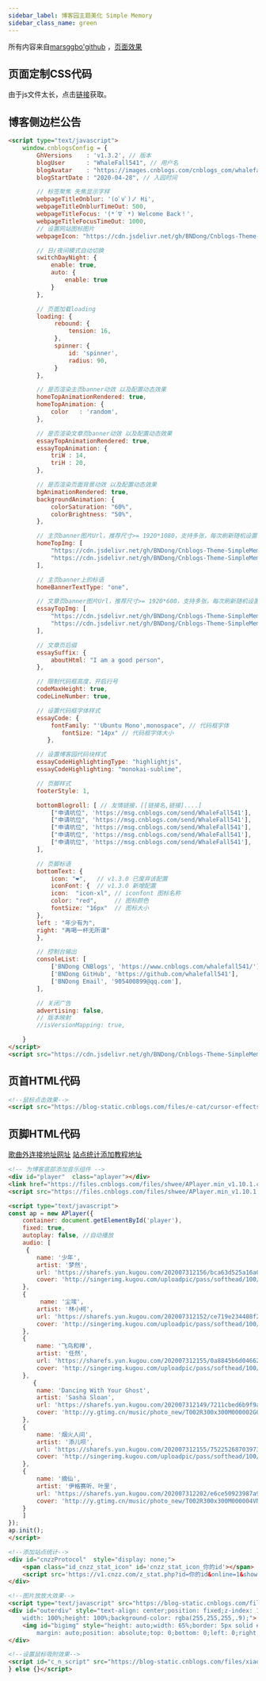 ```yaml
---
sidebar_label: 博客园主题美化 Simple Memory
sidebar_class_name: green
---
```


所有内容来自[marsggbo'github](https://github.com/marsggbo/Cnblogs-Theme-SimpleMemory) ，[页面效果](https://www.cnblogs.com/whalefall541/)

## 页面定制CSS代码

由于js文件太长，点击[链接](https://files.cnblogs.com/files/whalefall541/%E9%A1%B5%E9%9D%A2%E5%AE%9A%E5%88%B6CSS%E4%BB%A3%E7%A0%81.css)获取。

## 博客侧边栏公告

```html
<script type="text/javascript">
    window.cnblogsConfig = {
        GhVersions    : 'v1.3.2', // 版本
        blogUser      : "WhaleFall541", // 用户名
        blogAvatar    : "https://images.cnblogs.com/cnblogs_com/whalefall541/1815978/t_200730122732u=251289958,1860898046&fm=26&gp=0.jpg?a=1596263261858", // 用户头像
        blogStartDate : "2020-04-28", // 入园时间

        // 标签聚焦 失焦显示字样
        webpageTitleOnblur: '(oﾟvﾟ)ノ Hi',
        webpageTitleOnblurTimeOut: 500,
        webpageTitleFocus: '(*´∇｀*) Welcome Back！',
        webpageTitleFocusTimeOut: 1000,
        // 设置网站图标图片
        webpageIcon: "https://cdn.jsdelivr.net/gh/BNDong/Cnblogs-Theme-SimpleMemory@master/img/webp/blog_logo.webp",

        // 日/夜间模式自动切换
        switchDayNight: {
            enable: true,
            auto: {
                enable: true
            }
        },

        // 页面加载loading
        loading: {
             rebound: {
                 tension: 16,
             },
             spinner: {
                 id: 'spinner',
                 radius: 90,
             }
        },

        // 是否渲染主页banner动效 以及配置动态效果
        homeTopAnimationRendered: true,
        homeTopAnimation: {
            color   : 'random',
        },

        // 是否渲染文章页banner动效 以及配置动态效果
        essayTopAnimationRendered: true,
        essayTopAnimation: {
            triW : 14,
            triH : 20,
        },

        // 是否渲染页面背景动效 以及配置动态效果
        bgAnimationRendered: true,
        backgroundAnimation: {
            colorSaturation: "60%",
            colorBrightness: "50%",
        },

        // 主页banner图片Url，推荐尺寸>= 1920*1080，支持多张，每次刷新随机设置一张。
        homeTopImg: [
            "https://cdn.jsdelivr.net/gh/BNDong/Cnblogs-Theme-SimpleMemory@master/img/webp/home_top_bg.webp",
            "https://cdn.jsdelivr.net/gh/BNDong/Cnblogs-Theme-SimpleMemory@master/img/webp/home_top_bg.webp"
        ],

        // 主页banner上的标语
        homeBannerTextType: "one",

        // 文章页banner图片Url，推荐尺寸>= 1920*600，支持多张，每次刷新随机设置一张。
        essayTopImg: [
            "https://cdn.jsdelivr.net/gh/BNDong/Cnblogs-Theme-SimpleMemory@master/img/webp/nothome_top_bg.webp",
            "https://cdn.jsdelivr.net/gh/BNDong/Cnblogs-Theme-SimpleMemory@master/img/webp/nothome_top_bg.webp"
        ],

        // 文章页后缀
        essaySuffix: {
            aboutHtml: "I am a good person",
        },

        // 限制代码框高度，开启行号
        codeMaxHeight: true,
        codeLineNumber: true,

        // 设置代码框字体样式
        essayCode: {
            fontFamily: "'Ubuntu Mono',monospace", // 代码框字体
               fontSize: "14px" // 代码框字体大小
           },

        // 设置博客园代码块样式
        essayCodeHighlightingType: "highlightjs",
        essayCodeHighlighting: "monokai-sublime",

        // 页脚样式
        footerStyle: 1,

        bottomBlogroll: [ // 友情链接，[[链接名,链接]....]
            ["申请坑位", 'https://msg.cnblogs.com/send/WhaleFall541'],
            ["申请坑位", 'https://msg.cnblogs.com/send/WhaleFall541'],
            ["申请坑位", 'https://msg.cnblogs.com/send/WhaleFall541'],
            ["申请坑位", 'https://msg.cnblogs.com/send/WhaleFall541'],
            ["申请坑位", 'https://msg.cnblogs.com/send/WhaleFall541'],
        ],

        // 页脚标语
        bottomText: {
            icon: "❤️",   // v1.3.0 已废弃该配置
            iconFont: {  // v1.3.0 新增配置
            icon:  "icon-xl", // iconfont 图标名称
            color: "red",     // 图标颜色
            fontSize: "16px"  // 图标大小
        },
        left : "年少有为",
        right: "再喝一杯无所谓"
        },

        // 控制台输出
        consoleList: [
            ['BNDong CNBlogs', 'https://www.cnblogs.com/whalefall541/'],
            ['BNDong GitHub', 'https://github.com/whalefall541'],
            ['BNDong Email', '905400899@qq.com'],
        ],

        // 关闭广告
        advertising: false,
        // 版本映射
        //isVersionMapping: true,

    }
</script>
<script src="https://cdn.jsdelivr.net/gh/BNDong/Cnblogs-Theme-SimpleMemory@v1.3.2/src/script/simpleMemory.min.js"></script>
```

## 页首HTML代码

```html
<!--鼠标点击效果-->
<script src="https://blog-static.cnblogs.com/files/e-cat/cursor-effects.js"></script>
```

## 页脚HTML代码

[歌曲外连接地址网址](http://music.xf1433.com/)
[站点统计添加教程地址](https://www.dbnuo.com/Cnblogs-Theme-SimpleMemory/docs/v1.1/#/Docs/Customization/statistical)

```html
<!-- 为博客底部添加音乐组件 -->
<div id="player"  class="aplayer"></div>
<link href="https://files.cnblogs.com/files/shwee/APlayer.min_v1.10.1.css" rel="stylesheet">
<script src="https://files.cnblogs.com/files/shwee/APlayer.min_v1.10.1.js"></script> 

<script type="text/javascript">
const ap = new APlayer({
    container: document.getElementById('player'),
    fixed: true,
    autoplay: false, //自动播放
    audio: [
     {
        name: '少年',
        artist: '梦然',
        url: 'https://sharefs.yun.kugou.com/202007312156/bca63d525a16a0616f627034dd952225/G170/M07/16/11/SocBAF3H3aqAUYOEADmpdloW3bU827.mp3',
        cover: 'http://singerimg.kugou.com/uploadpic/pass/softhead/100/20200316/20200316100918253.jpg',
    },
    {
         name: '尘埃',
        artist: '林小柯',
        url: 'https://sharefs.yun.kugou.com/202007312152/ce719e234408f2a051036e82fa2d3c66/G234/M01/01/17/iocBAF8VC52AVMU_AEUrEl4PAeg694.mp3',
        cover: 'http://singerimg.kugou.com/uploadpic/pass/softhead/100/20200717/20200717092613611085.jpg',
    }, 
    {
        name: '飞鸟和禅',
        artist: '任然',
        url: 'https://sharefs.yun.kugou.com/202007312155/0a8845b6d04662ec100a2451d97e8feb/G229/M09/13/0F/xZQEAF79mTeAKaQYAEhIqW4SCKE706.mp3',
        cover: 'http://singerimg.kugou.com/uploadpic/pass/softhead/100/20180511/20180511143205725.jpg',
    },
       {
        name: 'Dancing With Your Ghost',
        artist: 'Sasha Sloan',
        url: 'https://sharefs.yun.kugou.com/202007312149/7211cbed6b9f9aff2c882cdcb559fa6a/G164/M08/10/05/5A0DAF0Tb5KAba2GADBLeoi7JDs405.mp3',
        cover: 'http://y.gtimg.cn/music/photo_new/T002R300x300M000002G0MjC1C1DzQ.jpg',
    },
    {
        name: '烟火人间',
        artist: '添儿呗',
        url: 'https://sharefs.yun.kugou.com/202007312155/75225268703973b37f5032773d57ca3e/G229/M06/11/05/xZQEAF7XTwaAGgahAEDY_d8fN9A054.mp3',
        cover: 'http://singerimg.kugou.com/uploadpic/pass/softhead/100/20200414/20200414235715772797.jpg',
    },
    {
        name: '摘仙',
        artist: '伊格赛听、叶里',
        url: 'https://sharefs.yun.kugou.com/202007312202/e6ce50923987a990b986d1b3af081d64/G201/M0A/03/05/qZQEAF47vMmAQQKJACuOCD-UTD4341.mp3',
        cover: 'http://y.gtimg.cn/music/photo_new/T002R300x300M000004VNyEb4JwvZc.jpg',
    }
    ]
});
ap.init();
</script>

<!--添加站点统计-->
<div id="cnzzProtocol"  style="display: none;">
    <span class="id_cnzz_stat_icon" id='cnzz_stat_icon_你的id'></span>
    <script src='https://v1.cnzz.com/z_stat.php?id=你的id&online=1&show=line' type='text/javascript'></script>
</div>

<!--图片放放大效果-->
<script type="text/javascript" src="https://blog-static.cnblogs.com/files/jajian/img.enlarge.js"></script>
<div id="outerdiv" style="text-align: center;position: fixed;z-index: 1000;top: 0;left: 0;
    width: 100%;height: 100%;background-color: rgba(255,255,255,.9);">
    <img id="bigimg" style="height: auto;width: 65%;border: 5px solid #7e8c8d; 
        margin: auto;position: absolute;top: 0;bottom: 0;left: 0;right: 0;" src="" />
</div>

<!--设置鼠标吸附效果-->
<script id="c_n_script" src="https://blog-static.cnblogs.com/files/xiaokang01/js.js" color="240,230,140" opacity="1" count="75" zindex="-2">if(/Android|webOS|iPhone|iPod|BlackBerry/i.test(navigator.userAgent)) {
} else {}</script>
```

<TailProtocal />

